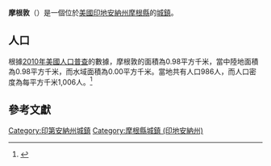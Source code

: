 {{noteTA
|G1=USState
|G2=地名
|G3=Unit
}}
{{Infobox settlement
|name            = 摩根敦
|native_name = Morgantown
|settlement_type          = [[鎮|城鎮]]
|image_skyline            = Morgantown - Town Hall - P1100019.JPG
|imagesize                = 250px
|image_map                = Morgan County Indiana Incorporated and Unincorporated areas Morgantown Highlighted 1851102.svg
|mapsize                  = 250px
|subdivision_type         = [[世界政區索引|國家]]
|subdivision_type1        = [[美国州份|州份]]
|subdivision_type2        = [[印地安納州行政區劃|縣]]
|subdivision_name         = [[美国|美国]]
|subdivision_name1        = [[印地安納州|印地安納州]]
|subdivision_name2        = [[摩根縣_(印地安納州)|摩根縣]]
|elevation_ft             = 679
|elevation_m              = 207
|timezone                 = [[北美东部时区|CST]]
|area_total_km2           = 0.98
|area_land_km2            = 0.98
|area_water_km2           = 0.00
|area_total_sq_mi         = 
|area_land_sq_mi          = 
|area_water_sq_mi         = 
|population_as_of         = [[2010年美國人口普查|2010]]
|population_footnotes     = 
|population_total         = 986
|population_density_km2   = auto
|population_density_sq_mi = auto
|utc_offset               = -5
|coordinates              = {{coord|39|22|25|N|86|15|38|W|display=inline,title}}
| coor_pinpoint           = 
| coordinates_footnotes   = 
|timezone_DST             = EDT
|utc_offset_DST           = -4
|postal_code_type         = [[美國郵區編號|郵區編號]]
|postal_code              = 46160
|area_code                = {{link-en|电话区号765|Area code 765|765}}
|blank_name = [[地名信息系统|GNIS ID]]
|blank_info = 439438<ref name="GNIS">{{cite gnis|439438|Morgantown}}</ref>
}}
'''摩根敦'''（{{lang-en|Morgantown}}）是一個位於[[美國|美國]][[印地安納州|印地安納州]][[摩根縣_(印地安納州)|摩根縣]]的[[鎮|城鎮]]。

== 人口 ==
根據[[2010年美國人口普查|2010年美國人口普查]]的數據，摩根敦的面積為0.98平方千米，當中陸地面積為0.98平方千米，而水域面積為0.00平方千米。當地共有人口986人，而人口密度為每平方千米1,006人。<ref name="GR8">{{cite web|url=http://factfinder2.census.gov|publisher=[[美国人口调查局|美国人口调查局]]|accessdate=2011-05-14|title=American FactFinder|archive-date=2013-09-11|archive-url=https://web.archive.org/web/20130911234518/http://factfinder2.census.gov/|dead-url=no}}</ref>

== 參考文獻 ==
{{reflist}}
{{摩根縣 (印地安納州)}}
{{Indiana-geo-stub}}
{{DEFAULTSORT:Morgantown, Indiana}}
[[Category:印第安納州城鎮|Category:印第安納州城鎮]]
[[Category:摩根縣城鎮_(印地安納州)|Category:摩根縣城鎮 (印地安納州)]]
<nowiki></nowiki>